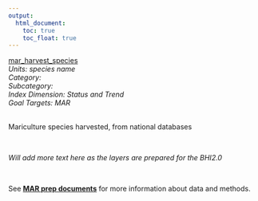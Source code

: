```yaml
---
output:
  html_document:
    toc: true
    toc_float: true
---
```


[mar_harvest_species](https://github.com/OHI-Science/bhi/blob/master/baltic/layers/mar_harvest_species_bhi2015.csv)\
*Units: species name*\
*Category:*\
*Subcategory:*\
*Index Dimension: Status and Trend*\
*Goal Targets: MAR*\
<br>

Mariculture species harvested, from national databases

<br>

*Will add more text here as the layers are prepared for the BHI2.0*

<br>

See [**MAR prep documents**](https://github.com/OHI-Science/bhi-1.0-archive/blob/draft/baltic2015/prep/MAR/mar_prep.md) for more information about data and methods.

<br>

